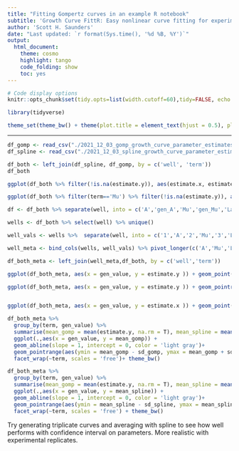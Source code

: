 ```yaml
---
title: "Fitting Gompertz curves in an example R notebook"
subtitle: 'Growth Curve FittR: Easy nonlinear curve fitting for experimental biologists'
author: 'Scott H. Saunders'
date: "Last updated: `r format(Sys.time(), '%d %B, %Y')`"
output:
  html_document:
    theme: cosmo
    highlight: tango
    code_folding: show
    toc: yes
---
```


```r

# Code display options
knitr::opts_chunk$set(tidy.opts=list(width.cutoff=60),tidy=FALSE, echo = TRUE, message=FALSE, warning=FALSE, fig.align="center", fig.retina = 2)

library(tidyverse)

theme_set(theme_bw() + theme(plot.title = element_text(hjust = 0.5), plot.subtitle = element_text(hjust = 0.5)))

```

------


```r

df_gomp <- read_csv("./2021_12_03_gomp_growth_curve_parameter_estimates.csv")
df_spline <- read_csv("./2021_12_03_spline_growth_curve_parameter_estimates.csv")
```

```r

df_both <- left_join(df_spline, df_gomp, by = c('well', 'term'))
df_both
```

```r
ggplot(df_both %>% filter(!is.na(estimate.y)), aes(estimate.x, estimate.y)) + geom_point() + geom_abline(slope = 1, intercept = 0) + facet_wrap(~term, scales = 'free')
```

```r

ggplot(df_both %>% filter(term=='Mu') %>% filter(!is.na(estimate.y)), aes(estimate.x, estimate.y)) + geom_point() + facet_wrap(~term, scales = 'free')

```

```r
df <- df_both %>% separate(well, into = c('A','gen_A','Mu','gen_Mu','Lag','gen_Lag'), sep = "_")

wells <- df_both %>% select(well) %>% unique() 

well_vals <- wells %>%  separate(well, into = c('1','A','2','Mu','3','Lag'), sep = "_", convert = T) %>% select(A,Mu,Lag) 

well_meta <- bind_cols(wells, well_vals) %>% pivot_longer(c('A','Mu','Lag',),names_to = 'term', values_to = 'gen_value')

df_both_meta <- left_join(well_meta,df_both, by = c('well','term'))
```

```r

ggplot(df_both_meta, aes(x = gen_value, y = estimate.y )) + geom_point(shape = 21, alpha = 0.25) + geom_abline(slope = 1, intercept =0) + facet_wrap(~term,scales = 'free')

ggplot(df_both_meta, aes(x = gen_value, y = estimate.y )) + geom_pointrange(aes(ymin =conf.low, ymax = conf.high), shape = 21, alpha = 0.25) + geom_abline(slope = 1, intercept =0) + facet_wrap(~term,scales = 'free')


ggplot(df_both_meta, aes(x = gen_value, y = estimate.x )) + geom_point(shape = 21, alpha = 0.25) + geom_abline(slope = 1, intercept =0) + facet_wrap(~term,scales = 'free')


```

```r
df_both_meta %>% 
  group_by(term, gen_value) %>% 
  summarise(mean_gomp = mean(estimate.y, na.rm = T), mean_spline = mean(estimate.x, na.rm = T), sd_gomp = sd(estimate.y, na.rm = T), sd_spline = sd(estimate.x, na.rm = T)) %>%
  ggplot(.,aes(x = gen_value, y = mean_gomp)) + 
  geom_abline(slope = 1, intercept = 0, color = 'light gray')+
  geom_pointrange(aes(ymin = mean_gomp - sd_gomp, ymax = mean_gomp + sd_gomp), shape = 21)+
  facet_wrap(~term, scales = 'free')+ theme_bw()

df_both_meta %>% 
  group_by(term, gen_value) %>% 
  summarise(mean_gomp = mean(estimate.y, na.rm = T), mean_spline = mean(estimate.x, na.rm = T), sd_gomp = sd(estimate.y, na.rm = T), sd_spline = sd(estimate.x, na.rm = T)) %>%
  ggplot(.,aes(x = gen_value, y = mean_spline)) + 
  geom_abline(slope = 1, intercept = 0, color = 'light gray')+
  geom_pointrange(aes(ymin = mean_spline - sd_spline, ymax = mean_spline + sd_spline), shape = 21)+
  facet_wrap(~term, scales = 'free') + theme_bw()
```

Try generating triplicate curves and averaging with spline to see how well performs with confidence interval on parameters. More realistic with experimental replicates.